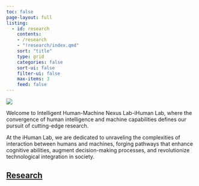 ```yaml
---
toc: false
page-layout: full
listing:
  - id: research
    contents:
    - /research
    - "!research/index.qmd"
    sort: "title"
    type: grid
    categories: false
    sort-ui: false
    filter-ui: false
    max-items: 3
    feed: false
---
```


<style>
.card-text {
  flex-direction: column;
  justify-content: left;
  background: transparent;
}

.card-title {
  margin: 0 0 0.1rem;
  font-size: 1.25rem;
  color: #215177;
  text-align: center;
  font-weight: bold;
}

.description {
  color: #374151;
  line-height: 1.4;
  margin: 0;
  overflow: hidden
}
</style>

<div class="image-container">
  <img src='images/campus.jpg' >
</div>

<div class="text-box">
  Welcome to <span class="primary">I</span>ntelligent <span class="primary">Hu</span>man-<span class="primary">Ma</span>chine <span class="primary">N</span>exus <span class="primary">Lab</span>-iHuman Lab, where the convergence of human intelligence and machine capabilities defines our pursuit of cutting-edge research.

  At the iHuman Lab, we are dedicated to unraveling the complexities of interaction between humans and machines, forging pathways that enhance cognitive abilities, augment decision-making processes, and revolutionize technological integration in society.
</div>

## [Research](research/index.qmd)

::: {#research}
:::
